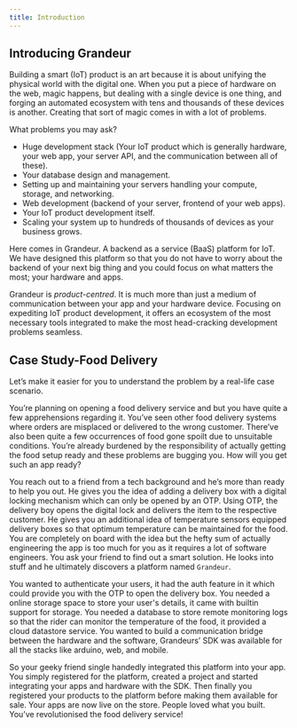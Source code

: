 ```yaml
---
title: Introduction
---
```



## Introducing Grandeur 

Building a smart (IoT) product is an art because it is about unifying the physical world with the digital one. When you put a piece of hardware on the web, magic happens, but dealing with a single device is one thing, and forging an automated ecosystem with tens and thousands of these devices is another. Creating that sort of magic comes in with a lot of problems.

What problems you may ask?

- Huge development stack (Your IoT product which is generally hardware, your web app, your server API, and the communication between all of these).
- Your database design and management.
- Setting up and maintaining your servers handling your compute, storage, and networking.
- Web development (backend of your server, frontend of your web apps).
- Your IoT product development itself.
- Scaling your system up to hundreds of thousands of devices as your business grows.

Here comes in Grandeur. A backend as a service (BaaS) platform for IoT. We have designed this platform so that you do not have to worry about the backend of your next big thing and you could focus on what matters the most; your hardware and apps. 

Grandeur is *product-centred*. It is much more than just a medium of communication between your app and your hardware device. Focusing on expediting IoT product development, it offers an ecosystem of the most necessary tools integrated to make the most head-cracking development problems seamless.

## Case Study-Food Delivery

Let’s make it easier for you to understand the problem by a real-life case scenario. 

You’re planning on opening a food delivery service and but you have quite a few apprehensions regarding it. You’ve seen other food delivery systems where orders are misplaced or delivered to the wrong customer. There’ve also been quite a few occurrences of food gone spoilt due to unsuitable conditions. You’re already burdened by the responsibility of actually getting the food setup ready and these problems are bugging you. How will you get such an app ready?

You reach out to a friend from a tech background and he’s more than ready to help you out. He gives you the idea of adding a delivery box with a digital locking mechanism which can only be opened by an OTP. Using OTP, the delivery boy opens the digital lock and delivers the item to the respective customer. He gives you an additional idea of temperature sensors equipped delivery boxes so that optimum temperature can be maintained for the food. You are completely on board with the idea but the hefty sum of actually engineering the app is too much for you as it requires a lot of software engineers. You ask your friend to find out a smart solution. He looks into stuff and  he ultimately discovers a platform named `Grandeur`. 

You wanted to authenticate your users, it had the auth feature in it which could provide you with the OTP to open the delivery box. You needed a online storage space to store your user's details, it came with builtin support for storage. You needed a database to store remote monitoring logs so that the rider can monitor the temperature of the food, it provided a cloud datastore service. You wanted to build a communication bridge between the hardware and the software, Grandeurs’ SDK was available for all the stacks like arduino, web, and mobile.

So your geeky friend single handedly integrated this platform into your app. You simply registered for the platform, created a project and started integrating your apps and hardware with the SDK. Then finally you registered your products to the platform before making them available for sale. Your apps are now live on the store. People loved what you built. You’ve revolutionised the food delivery service!

